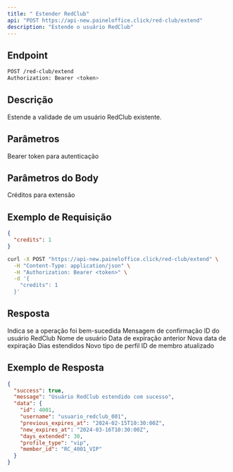 ```yaml
---
title: " Estender RedClub"
api: "POST https://api-new.paineloffice.click/red-club/extend"
description: "Estende o usuário RedClub"
---
```


## Endpoint

<CodeGroup>

```bash Requisição
POST /red-club/extend
Authorization: Bearer <token>
```

</CodeGroup>

## Descrição

Estende a validade de um usuário RedClub existente.

## Parâmetros

<ParamField header="Authorization" type="string" required>
  Bearer token para autenticação
</ParamField>

## Parâmetros do Body

<ParamField body="credits" type="number" required>
  Créditos para extensão
</ParamField>

## Exemplo de Requisição

<CodeGroup>

```json TryIt
{
  "credits": 1
}
```

```bash cURL
curl -X POST "https://api-new.paineloffice.click/red-club/extend" \
  -H "Content-Type: application/json" \
  -H "Authorization: Bearer <token>" \
  -d '{
    "credits": 1
  }'
```

</CodeGroup>

## Resposta

<ResponseField name="success" type="boolean">
  Indica se a operação foi bem-sucedida
</ResponseField>

<ResponseField name="message" type="string">
  Mensagem de confirmação
</ResponseField>

<ResponseField name="data" type="object">
  <Expandable title="properties">
    <ResponseField name="id" type="integer">
      ID do usuário RedClub
    </ResponseField>
    <ResponseField name="username" type="string">
      Nome de usuário
    </ResponseField>
    <ResponseField name="previous_expires_at" type="string">
      Data de expiração anterior
    </ResponseField>
    <ResponseField name="new_expires_at" type="string">
      Nova data de expiração
    </ResponseField>
    <ResponseField name="days_extended" type="integer">
      Dias estendidos
    </ResponseField>
    <ResponseField name="profile_type" type="string">
      Novo tipo de perfil
    </ResponseField>
    <ResponseField name="member_id" type="string">
      ID de membro atualizado
    </ResponseField>
  </Expandable>
</ResponseField>

## Exemplo de Resposta

```json
{
  "success": true,
  "message": "Usuário RedClub estendido com sucesso",
  "data": {
    "id": 4001,
    "username": "usuario_redclub_001",
    "previous_expires_at": "2024-02-15T10:30:00Z",
    "new_expires_at": "2024-03-16T10:30:00Z",
    "days_extended": 30,
    "profile_type": "vip",
    "member_id": "RC_4001_VIP"
  }
}
```